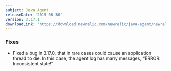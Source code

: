 ```yaml
---
subject: Java Agent
releaseDate: '2015-06-30'
version: 3.17.1
downloadLink: 'https://download.newrelic.com/newrelic/java-agent/newrelic-agent/3.17.1/'
---
```


### Fixes

* Fixed a bug in 3.17.0, that in rare cases could cause an application thread to die. In this case, the agent log has many messages, “ERROR: Inconsistent state!”
